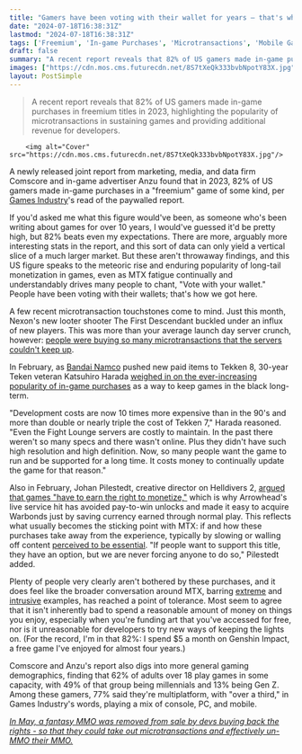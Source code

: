 ```yaml
---
title: "Gamers have been voting with their wallet for years – that's why 82% of US players reportedly made freemium in-game purchases last year"
date: "2024-07-18T16:38:31Z"
lastmod: "2024-07-18T16:38:31Z"
tags: ['Freemium', 'In-game Purchases', 'Microtransactions', 'Mobile Games', 'PC Games', 'Console Games', 'Game Monetization', 'MMO', 'Genshin Impact', 'Tekken', 'Helldivers', 'First Descendant']
draft: false
summary: "A recent report reveals that 82% of US gamers made in-game purchases in freemium titles in 2023, highlighting the popularity of microtransactions in sustaining games and providing additional revenue for developers."
images: ["https://cdn.mos.cms.futurecdn.net/8S7tXeQk333bvbNpotY83X.jpg"]
layout: PostSimple
---
```

> A recent report reveals that 82% of US gamers made in-game purchases in freemium titles in 2023, highlighting the popularity of microtransactions in sustaining games and providing additional revenue for developers.


        <img alt="Cover" src="https://cdn.mos.cms.futurecdn.net/8S7tXeQk333bvbNpotY83X.jpg"/>
        
A newly released joint report from marketing, media, and data firm Comscore and in-game advertiser Anzu found that in 2023, 82% of US gamers made in-game purchases in a "freemium" game of some kind, per [<u>Games Industry</u>](https://www.gamesindustry.biz/report-82-of-us-gamers-made-an-in-game-purchase-in-freemium-titles-in-2023)'s read of the paywalled report. 

If you'd asked me what this figure would've been, as someone who's been writing about games for over 10 years, I would've guessed it'd be pretty high, but 82% beats even my expectations. There are more, arguably more interesting stats in the report, and this sort of data can only yield a vertical slice of a much larger market. But these aren't throwaway findings, and this US figure speaks to the meteoric rise and enduring popularity of long-tail monetization in games, even as MTX fatigue continually and understandably drives many people to chant, "Vote with your wallet." People have been voting with their wallets; that's how we got here. 

A few recent microtransaction touchstones come to mind. Just this month, Nexon's new looter shooter The First Descendant buckled under an influx of new players. This was more than your average launch day server crunch, however: [<u>people were buying so many microtransactions that the servers couldn't keep up</u>](https://www.gamesradar.com/games/third-person-shooter/the-first-descendant-lead-explains-that-the-shooters-microtransactions-didnt-work-properly-at-launch-because-too-many-purchases-were-made-all-at-once/). 

In February, as [Bandai Namco](https://www.gamesradar.com/tag/bandai-namco/) pushed new paid items to Tekken 8, 30-year Teken veteran Katsuhiro Harada [<u>weighed in on the ever-increasing popularity of in-game purchases</u>](https://www.gamesradar.com/30-year-tekken-veteran-explains-why-your-favorite-games-all-have-microtransactions-now-if-we-do-nothing-the-game-will-simply-stop-running-in-a-few-months/) as a way to keep games in the black long-term. 

"Development costs are now 10 times more expensive than in the 90's and more than double or nearly triple the cost of Tekken 7," Harada reasoned. "Even the Fight Lounge servers are costly to maintain. In the past there weren't so many specs and there wasn't online. Plus they didn't have such high resolution and high definition. Now, so many people want the game to run and be supported for a long time. It costs money to continually update the game for that reason." 

Also in February, Johan Pilestedt, creative director on Helldivers 2, [<u>argued that games "have to earn the right to monetize,"</u>](https://www.gamesradar.com/helldivers-2-creative-director-says-games-have-to-earn-microtransactions-which-is-why-its-purchasable-revolver-is-anti-pay-to-win-and-not-that-good/) which is why Arrowhead's live service hit has avoided pay-to-win unlocks and made it easy to acquire Warbonds just by saving currency earned through normal play. This reflects what usually becomes the sticking point with MTX: if and how these purchases take away from the experience, typically by slowing or walling off content [<u>perceived to be essential</u>](https://www.gamesradar.com/games/grand-theft-auto/gta-online-just-locked-a-quality-of-life-feature-players-have-wanted-for-ages-behind-the-gta-paywall-and-fans-worry-it-sets-a-dangerous-precedent-for-gta-6/). "If people want to support this title, they have an option, but we are never forcing anyone to do so," Pilestedt added. 

Plenty of people very clearly aren't bothered by these purchases, and it does feel like the broader conversation around MTX, barring [<u>extreme</u>](https://www.gamesradar.com/games/league-of-legends/league-of-legends-players-protest-dollar500-skin-with-a-forced-boycott-perma-banning-ahri-to-stop-anyone-using-her-new-cosmetic/) and [<u>intrusive</u>](https://www.gamesradar.com/destiny-2-players-slapped-crime-and-villain-protagonist-steam-tags-on-the-mmos-terrible-dollar15-starter-pack-now-it-seems-bungie-removed-them/) examples, has reached a point of tolerance. Most seem to agree that it isn't inherently bad to spend a reasonable amount of money on things you enjoy, especially when you're funding art that you've accessed for free, nor is it unreasonable for developers to try new ways of keeping the lights on. (For the record, I'm in that 82%: I spend $5 a month on Genshin Impact, a free game I've enjoyed for almost four years.) 

Comscore and Anzu's report also digs into more general gaming demographics, finding that 62% of adults over 18 play games in some capacity, with 49% of that group being millennials and 13% being Gen Z. Among these gamers, 77% said they're multiplatform, with "over a third," in Games Industry's words, playing a mix of console, PC, and mobile. 

[<u><em>In May, a fantasy MMO was removed from sale by devs buying back the rights - so that they could take out microtransactions and effectively un-MMO their MMO.</em></u>](https://www.gamesradar.com/games/mmo/fantasy-mmo-gets-removed-from-sale-by-devs-buying-back-the-rights-so-that-they-can-take-out-microtransactions-and-effectively-un-mmo-their-mmo/)
        